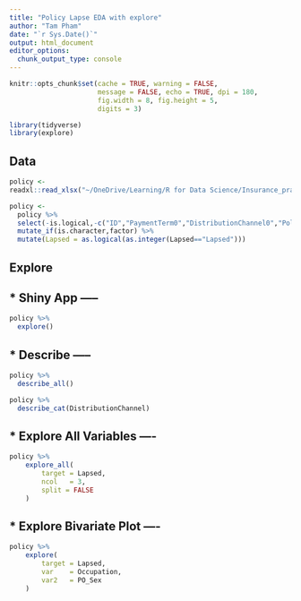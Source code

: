 ```yaml
---
title: "Policy Lapse EDA with explore"
author: "Tam Pham"
date: "`r Sys.Date()`"
output: html_document
editor_options: 
  chunk_output_type: console
---
```



```r
knitr::opts_chunk$set(cache = TRUE, warning = FALSE,
                      message = FALSE, echo = TRUE, dpi = 180,
                      fig.width = 8, fig.height = 5,
                      digits = 3)

library(tidyverse)
library(explore)
```

## Data

```r
policy <-
readxl::read_xlsx("~/OneDrive/Learning/R for Data Science/Insurance_practices/data/PolicyLapse.xlsx")

policy <-
  policy %>%
  select(-is.logical,-c("ID","PaymentTerm0","DistributionChannel0","PolicyYear")) %>%
  mutate_if(is.character,factor) %>%
  mutate(Lapsed = as.logical(as.integer(Lapsed=="Lapsed")))
```

## Explore
## * Shiny App -----

```r
policy %>%
  explore()
```

## * Describe -----

```r
policy %>%
  describe_all()

policy %>%
  describe_cat(DistributionChannel)
```

## * Explore All Variables ----

```r
policy %>%
    explore_all(
        target = Lapsed,
        ncol   = 3,
        split = FALSE
    )
```


## * Explore Bivariate Plot ----

```r
policy %>%
    explore(
        target = Lapsed,
        var    = Occupation,
        var2   = PO_Sex
    )
```
